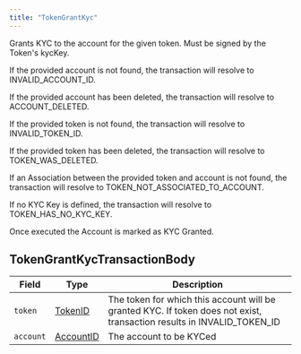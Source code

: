 ---
title: "TokenGrantKyc"
---


Grants KYC to the account for the given token. Must be signed by the Token's kycKey.

If the provided account is not found, the transaction will resolve to INVALID\_ACCOUNT\_ID.

If the provided account has been deleted, the transaction will resolve to ACCOUNT\_DELETED.

If the provided token is not found, the transaction will resolve to INVALID\_TOKEN\_ID.

If the provided token has been deleted, the transaction will resolve to TOKEN\_WAS\_DELETED.

If an Association between the provided token and account is not found, the transaction will resolve to TOKEN\_NOT\_ASSOCIATED\_TO\_ACCOUNT.

If no KYC Key is defined, the transaction will resolve to TOKEN\_HAS\_NO\_KYC\_KEY.

Once executed the Account is marked as KYC Granted.

## TokenGrantKycTransactionBody

| Field     | Type                                                                                       | Description                                                                                                              |
| --------- | ------------------------------------------------------------------------------------------ | ------------------------------------------------------------------------------------------------------------------------ |
| `token`   | [TokenID](/hedera/sdks-and-apis/hedera-api/basic-types/tokenid)     | The token for which this account will be granted KYC. If token does not exist, transaction results in INVALID\_TOKEN\_ID |
| `account` | [AccountID](/hedera/sdks-and-apis/hedera-api/basic-types/accountid) | The account to be KYCed                                                                                                  |
